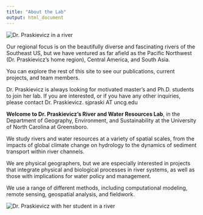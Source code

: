 ```yaml
---
title: "About the Lab"
output: html_document
---
```


<div class="col-sm-6">

<img src="images/Photo3.jpg" title="Dr. Praskievicz in a river">



Our regional focus is on the beautifully diverse and
fascinating rivers of the Southeast US, but we have ventured as far afield as the Pacific
Northwest (Dr. Praskievicz’s home region), Central America, and South Asia.



You can explore the rest of this site to see our publications, current projects, and team members.


Dr. Praskievicz is always looking for motivated master’s and Ph.D. students to join her lab. If
you are interested, or if you have any other inquiries, please contact Dr. Praskievicz.  sjpraski AT uncg.edu

</div>

**Welcome to Dr. Praskievicz’s River and Water Resources Lab**, in the Department of Geography,
Environment, and Sustainability at the University of North Carolina at Greensboro. 

We study rivers and water resources at a variety of spatial scales, from the impacts of global climate
change on hydrology to the dynamics of sediment transport within river channels. 

We are physical geographers, but we are especially interested in projects that integrate physical and
biological processes in river systems, as well as those with implications for water policy and
management. 


We use a range of different methods, including computational modeling, remote
sensing, geospatial analysis, and fieldwork.

<div class="col-sm-6">


<img src="images/Photo2.jpg" title="Dr. Praskievicz with her student in a river">





</div>






